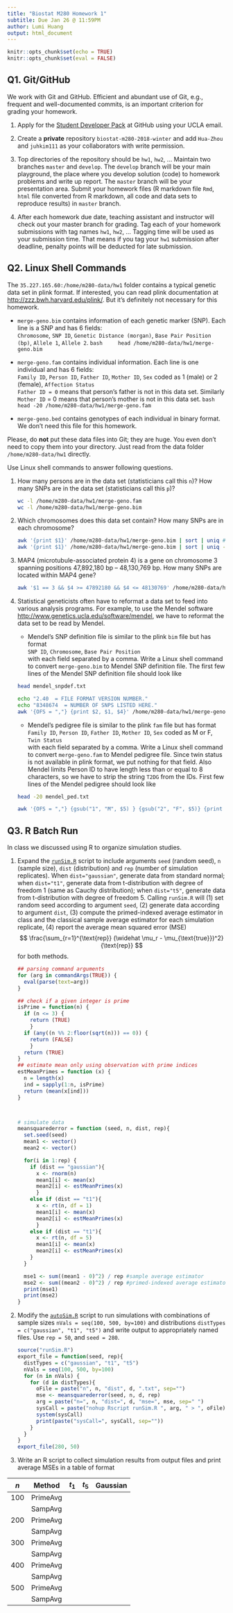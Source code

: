 ```yaml
---
title: "Biostat M280 Homework 1"
subtitle: Due Jan 26 @ 11:59PM
author: Lumi Huang
output: html_document
---
```


```r
knitr::opts_chunk$set(echo = TRUE)
knitr::opts_chunk$set(eval = FALSE)
```

## Q1. Git/GitHub

We work with Git and GitHub. Efficient and abundant use of Git, e.g., frequent and well-documented commits, is an important criterion for grading your homework.

1. Apply for the [Student Developer Pack](https://education.github.com/pack) at GitHub using your UCLA email.

2. Create a **private** repository `biostat-m280-2018-winter` and add `Hua-Zhou` and `juhkim111` as your collaborators with write permission.

3. Top directories of the repository should be `hw1`, `hw2`, ... Maintain two branches `master` and `develop`. The `develop` branch will be your main playground, the place where you develop solution (code) to homework problems and write up report. The `master` branch will be your presentation area. Submit your homework files (R markdown file `Rmd`, `html` file converted from R markdown, all code and data sets to reproduce results) in `master` branch.

4. After each homework due date, teaching assistant and instructor will check out your master branch for grading. Tag each of your homework submissions with tag names `hw1`, `hw2`, ... Tagging time will be used as your submission time. That means if you tag your `hw1` submission after deadline, penalty points will be deducted for late submission.

## Q2. Linux Shell Commands

The `35.227.165.60:/home/m280-data/hw1` folder contains a typical genetic data set in plink format. If interested, you can read plink documentation at <http://zzz.bwh.harvard.edu/plink/>. But it's definitely not necessary for this homework.

- `merge-geno.bim` contains information of each genetic marker (SNP). Each line is a SNP and has 6 fields:  
`Chromosome`, `SNP ID`, `Genetic Distance (morgan)`, `Base Pair Position (bp)`, `Allele 1`, `Allele 2`.
    ```bash
    head /home/m280-data/hw1/merge-geno.bim
    ```

- `merge-geno.fam` contains individual information. Each line is one individual and has 6 fields:  
`Family ID`, `Person ID`, `Father ID`, `Mother ID`, `Sex` coded as 1 (male) or 2 (female), `Affection Status`  
`Father ID = 0` means that person's father is not in this data set. Similarly `Mother ID` = 0 means that person's mother is not in this data set.
    ```bash
    head -20 /home/m280-data/hw1/merge-geno.fam
    ```

- `merge-geno.bed` contains genotypes of each individual in binary format. We don't need this file for this homework.

Please, do **not** put these data files into Git; they are huge. You even don't need to copy them into your directory. Just read from the data folder `/home/m280-data/hw1` directly.

Use Linux shell commands to answer following questions. 

1. How many persons are in the data set (statisticians call this `n`)? How many SNPs are in the data set (statisticians call this `p`)?


    ```bash
    wc -l /home/m280-data/hw1/merge-geno.fam
    wc -l /home/m280-data/hw1/merge-geno.bim
    ```

2. Which chromosomes does this data set contain? How many SNPs are in each chromosome? 

    ```bash
    awk '{print $1}' /home/m280-data/hw1/merge-geno.bim | sort | uniq #chromsome
    awk '{print $1}' /home/m280-data/hw1/merge-geno.bim | sort | uniq -c #SNPs
    ```


3. MAP4 (microtubule-associated protein 4) is a gene on chromosome 3 spanning positions 47,892,180 bp -- 48,130,769 bp. How many SNPs are located within MAP4 gene?

    ```bash
    awk '$1 == 3 && $4 >= 47892180 && $4 <= 48130769' /home/m280-data/hw1/merge-geno.bim | wc -l
    ```

4. Statistical geneticists often have to reformat a data set to feed into various analysis programs. For example, to use the Mendel software <http://www.genetics.ucla.edu/software/mendel>, we have to reformat the data set to be read by Mendel.

      - Mendel's SNP definition file is similar to the plink `bim` file but has format  
      `SNP ID`, `Chromosome`, `Base Pair Position`  
      with each field separated by a comma. Write a Linux shell command to convert `merge-geno.bim` to Mendel SNP definition file. The first few lines of the Mendel SNP definition file should look like
    ```bash
    head mendel_snpdef.txt
    ```
    
    ```bash
    echo "2.40  = FILE FORMAT VERSION NUMBER."
    echo "8348674  = NUMBER OF SNPS LISTED HERE."
    awk '{OFS = ","} {print $2, $1, $4}' /home/m280-data/hw1/merge-geno.bim | head
    ```
    
    - Mendel's pedigree file is similar to the plink `fam` file but has format  
    `Family ID`, `Person ID`, `Father ID`, `Mother ID`, `Sex` coded as M or F, `Twin Status`  
    with each field separated by a comma. Write a Linux shell command to convert `merge-geno.fam` to Mendel pedigree file. Since twin status is not available in plink format, we put nothing for that field. Also Mendel limits Person ID to have length less than or equal to 8 characters, so we have to strip the string `T2DG` from the IDs. First few lines of the Mendel pedigree should look like
    ```bash
    head -20 mendel_ped.txt
    ```
    
    ```bash
    awk '{OFS = ","} {gsub("1", "M", $5) } {gsub("2", "F", $5)} {print $1, $2, $3, $4, $5, twinstatus}' /home/m280-data/hw1/merge-geno.fam | sed 's/$//' | head
    ```


## Q3. R Batch Run

In class we discussed using R to organize simulation studies. 

1. Expand the [`runSim.R`](http://hua-zhou.github.io/teaching/biostatm280-2018winter/slides/02-linux/runSim.R) script to include arguments `seed` (random seed), `n` (sample size), `dist` (distribution) and `rep` (number of simulation replicates). When `dist="gaussian"`, generate data from standard normal; when `dist="t1"`, generate data from t-distribution with degree of freedom 1 (same as Cauchy distribution); when `dist="t5"`, generate data from t-distribution with degree of freedom 5. Calling `runSim.R` will (1) set random seed according to argument `seed`, (2) generate data according to argument `dist`, (3) compute the primed-indexed average estimator in class and the classical sample average estimator for each simulation replicate, (4) report the average mean squared error (MSE)
$$
  \frac{\sum_{r=1}^{\text{rep}} (\widehat \mu_r - \mu_{\text{true}})^2}{\text{rep}}
$$
for both methods.

    ```r
    ## parsing command arguments
    for (arg in commandArgs(TRUE)) {
      eval(parse(text=arg))
    }
    
    ## check if a given integer is prime
    isPrime = function(n) {
      if (n <= 3) {
        return (TRUE)
        }
      if (any((n %% 2:floor(sqrt(n))) == 0)) {
        return (FALSE)
        }
      return (TRUE)
    }
    ## estimate mean only using observation with prime indices
    estMeanPrimes = function (x) {
      n = length(x)
      ind = sapply(1:n, isPrime)
      return (mean(x[ind]))
    }
    

    
    # simulate data
    meansquarederror = function (seed, n, dist, rep){
      set.seed(seed)
      mean1 <- vector()
      mean2 <- vector()
      
      for(i in 1:rep) {
        if (dist == "gaussian"){
          x <- rnorm(n)
          mean1[i] <- mean(x)
          mean2[i] <- estMeanPrimes(x)
          }
        else if (dist == "t1"){
          x <- rt(n, df = 1)
          mean1[i] <- mean(x)
          mean2[i] <- estMeanPrimes(x)
          }
        else if (dist == "t1"){
          x <- rt(n, df = 5)
          mean1[i] <- mean(x)
          mean2[i] <- estMeanPrimes(x)
        }
      }

      mse1 <- sum((mean1 - 0)^2) / rep #sample average estimator
      mse2 <- sum((mean2 - 0)^2) / rep #primed-indexed average estimator
      print(mse1)
      print(mse2)
    }

    ```

2. Modify the [`autoSim.R`](http://hua-zhou.github.io/teaching/biostatm280-2018winter/slides/02-linux/autoSim.R) script to run simulations with combinations of sample sizes `nVals = seq(100, 500, by=100)` and distributions `distTypes = c("gaussian", "t1", "t5")` and write output to appropriately named files. Use `rep = 50`, and `seed = 280`. 

    ```r
    source("runSim.R")
    export_file = function(seed, rep){
      distTypes = c("gaussian", "t1", "t5")
      nVals = seq(100, 500, by=100)
      for (n in nVals) {
        for (d in distTypes){
          oFile = paste("n", n, "dist", d, ".txt", sep="")
          mse <- meansquarederror(seed, n, d, rep)
          arg = paste("n=", n, "dist=", d, "mse=", mse, sep=" ")
          sysCall = paste("nohup Rscript runSim.R ", arg, " > ", oFile)
          system(sysCall)
          print(paste("sysCall=", sysCall, sep=""))
        }
      }
    }
    export_file(280, 50)
    ```




3. Write an R script to collect simulation results from output files and print average MSEs in a table of format

| $n$ | Method   | $t_1$ | $t_5$ | Gaussian |
|-----|----------|-------|-------|----------|
| 100 | PrimeAvg |       |       |          |
|     | SampAvg  |       |       |          |
| 200 | PrimeAvg |       |       |          |
|     | SampAvg  |       |       |          |
| 300 | PrimeAvg |       |       |          |
|     | SampAvg  |       |       |          |
| 400 | PrimeAvg |       |       |          |
|     | SampAvg  |       |       |          |
| 500 | PrimeAvg |       |       |          |
|     | SampAvg  |       |       |          |

```r

```



